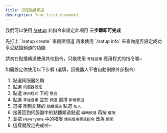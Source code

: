 ```yaml
---
title: 設定點播頻道
description: Your first document
---
```


我們可以使用 [/setup](/docs/frogmusic/cmd/settings/setup) 此指令來設定此項目
**三步驟即可完成**

<Steps>
<Step>
先打上 `/setup create` 來創建頻道
</Step>
<Step>
再來使用 `/setup info` 來查詢是否設定成功
</Step>
<Step>
享受點播頻道的功能
</Step>
</Steps>

<Error>

請勿在點播頻道使用其他指令，只能使用 `青蛙音樂` 應用程式的指令喔~

如需設定你使用以下步驟 (選填，因機器人不會自動刪除外部指令)

1. 點選伺服器名稱
2. 點選 `伺服器設定`
3. 點選 `應用程式` 下的 `整合`
4. 點選 `青蛙音樂` 並在 `頻道` 選擇 `新增頻道`
5. 選擇 剛剛創建的 `點播頻道` 點選 `加入`
6. 接著回到伺服器中的點播頻道點選 `編輯頻道` 再按 `權限`
7. 並把 `@everyone` 中的權限 `使用應用程式指令` 改為 `關閉`
8. 這樣就設定完成啦~

</Error>